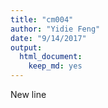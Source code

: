 ```yaml
---
title: "cm004"
author: "Yidie Feng"
date: "9/14/2017"
output: 
  html_document: 
    keep_md: yes
---
```


New line